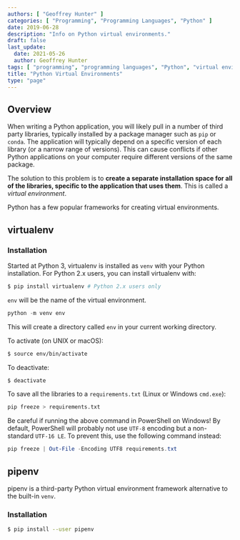 ```yaml
---
authors: [ "Geoffrey Hunter" ]
categories: [ "Programming", "Programming Languages", "Python" ]
date: 2019-06-28
description: "Info on Python virtual environments."
draft: false
last_update:
  date: 2021-05-26
  author: Geoffrey Hunter
tags: [ "programming", "programming languages", "Python", "virtual environments", "virtualenv", "venv", "conda", "pipenv" ]
title: "Python Virtual Environments"
type: "page"
---
```


## Overview

When writing a Python application, you will likely pull in a number of third party libraries, typically installed by a package manager such as `pip` or `conda`. The application will typically depend on a specific version of each library (or a narrow range of versions). This can cause conflicts if other Python applications on your computer require different versions of the same package.

The solution to this problem is to **create a separate installation space for all of the libraries, specific to the application that uses them**. This is called a _virtual environment_.

Python has a few popular frameworks for creating virtual environments.

## virtualenv 

### Installation

Started at Python 3, virtualenv is installed as `venv` with your Python installation. For Python 2.x users, you can install virtualenv with:

```bash
$ pip install virtualenv # Python 2.x users only
```

`env` will be the name of the virtual environment.

```python
python -m venv env
```

This will create a directory called `env` in your current working directory.

To activate (on UNIX or macOS):

```bash
$ source env/bin/activate
```

To deactivate:

```bash
$ deactivate
```

To save all the libraries to a `requirements.txt` (Linux or Windows `cmd.exe`):

```bash
pip freeze > requirements.txt
```

Be careful if running the above command in PowerShell on Windows! By default, PowerShell will probably not use `UTF-8` encoding but a non-standard `UTF-16 LE`. To prevent this, use the following command instead:

```powershell
pip freeze | Out-File -Encoding UTF8 requirements.txt
```

## pipenv

pipenv is a third-party Python virtual environment framework alternative to the built-in `venv`.

### Installation

```bash
$ pip install --user pipenv
```
